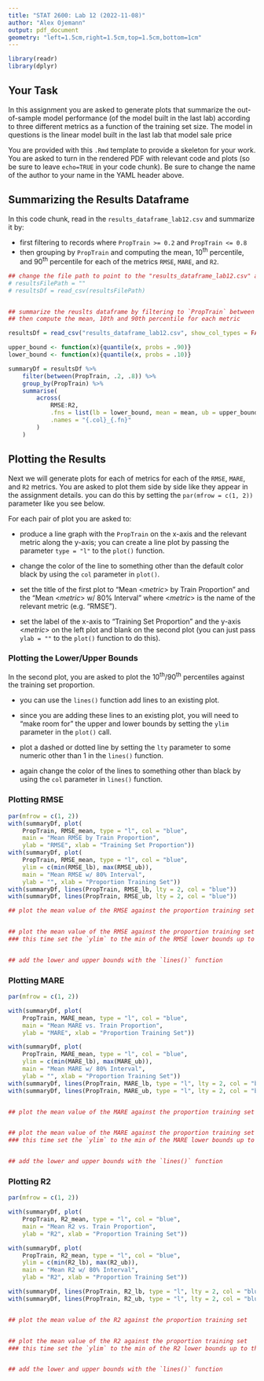```yaml
---
title: "STAT 2600: Lab 12 (2022-11-08)"
author: "Alex Ojemann"
output: pdf_document
geometry: "left=1.5cm,right=1.5cm,top=1.5cm,bottom=1cm"
---
```


```r
library(readr)
library(dplyr)
```

## Your Task

In this assignment you are asked to generate plots that summarize the out-of-sample model performance (of the model built in the last lab) according to three different metrics as a function of the training set size. The model in questions is the linear model built in the last lab that model sale price

You are provided with this `.Rmd` template to provide a skeleton for your work. You are asked to turn in the rendered PDF with relevant code and plots (so be sure to leave `echo=TRUE` in your code chunk). Be sure to change the name of the author to your name in the YAML header above.


## Summarizing the Results Dataframe

In this code chunk, read in the `results_dataframe_lab12.csv` and summarize it by:  

* first filtering to records where `PropTrain >= 0.2` and `PropTrain <= 0.8`  
* then grouping by `PropTrain` and computing the mean, 10^th^ percentile, and 90^th^ percentile for each of the metrics `RMSE`, `MARE`, and `R2`.

```r
## change the file path to point to the "results_dataframe_lab12.csv" and read the results
# resultsFilePath = ""
# resultsDf = read_csv(resultsFilePath)


## summarize the reuslts dataframe by filtering to `PropTrain` between 0.2 and 0.8;
## then compute the mean, 10th and 90th percentile for each metric

resultsDf = read_csv("results_dataframe_lab12.csv", show_col_types = FALSE)

upper_bound <- function(x){quantile(x, probs = .90)}
lower_bound <- function(x){quantile(x, probs = .10)}

summaryDf = resultsDf %>% 
    filter(between(PropTrain, .2, .8)) %>% 
    group_by(PropTrain) %>% 
    summarise(
        across(
            RMSE:R2, 
            .fns = list(lb = lower_bound, mean = mean, ub = upper_bound),
            .names = "{.col}_{.fn}"
        )
    )

```


##  Plotting the Results

Next we will generate plots for each of metrics for each of the `RMSE`, `MARE`, and `R2` metrics. You are asked to plot them side by side like they appear in the assignment details. you can do this by setting the `par(mfrow = c(1, 2))` parameter like you see below.  

For each pair of plot you are asked to: 

* produce a line graph with the `PropTrain` on the x-axis and the relevant metric along the y-axis; you can create a line plot by passing the parameter `type = "l"` to the `plot()` function.  

* change the color of the line to something other than the default color black by using the `col` parameter in `plot()`.

* set the title of the first plot to "Mean <*metric*> by Train Proportion" and the "Mean <*metric*> w/ 80% Interval" where <*metric*> is the name of the relevant metric (e.g. "RMSE").  

* set the label of the x-axis to "Training Set Proportion" and the y-axis <*metric*> on the left plot and blank on the second plot (you can just pass `ylab = ""` to the `plot()` function to do this).

### Plotting the Lower/Upper Bounds

In the second plot, you are asked to plot the 10^th^/90^th^ percentiles against the training set proportion. 

* you can use the `lines()` function add lines to an existing plot.  

* since you are adding these lines to an existing plot, you will need to "make room for" the upper and lower bounds by setting the `ylim` parameter in the `plot()` call.  
        
* plot a dashed or dotted line by setting the `lty` parameter to some numeric other than 1 in the `lines()` function.  
        
* again change the color of the lines to something other than black by using the `col` parameter in `lines()` function.  

### Plotting RMSE

```r
par(mfrow = c(1, 2))
with(summaryDf, plot(
    PropTrain, RMSE_mean, type = "l", col = "blue",
    main = "Mean RMSE by Train Proportion",
    ylab = "RMSE", xlab = "Training Set Proportion"))
with(summaryDf, plot(
    PropTrain, RMSE_mean, type = "l", col = "blue",
    ylim = c(min(RMSE_lb), max(RMSE_ub)),
    main = "Mean RMSE w/ 80% Interval",
    ylab = "", xlab = "Proportion Training Set"))
with(summaryDf, lines(PropTrain, RMSE_lb, lty = 2, col = "blue"))
with(summaryDf, lines(PropTrain, RMSE_ub, lty = 2, col = "blue"))

## plot the mean value of the RMSE against the proportion training set


## plot the mean value of the RMSE against the proportion training set
### this time set the `ylim` to the min of the RMSE lower bounds up to the max of the RMSE upper bound


## add the lower and upper bounds with the `lines()` function


```



### Plotting MARE
```r
par(mfrow = c(1, 2))

with(summaryDf, plot(
    PropTrain, MARE_mean, type = "l", col = "blue",
    main = "Mean MARE vs. Train Proportion",
    ylab = "MARE", xlab = "Proportion Training Set"))

with(summaryDf, plot(
    PropTrain, MARE_mean, type = "l", col = "blue",
    ylim = c(min(MARE_lb), max(MARE_ub)),
    main = "Mean MARE w/ 80% Interval",
    ylab = "", xlab = "Proportion Training Set"))
with(summaryDf, lines(PropTrain, MARE_lb, type = "l", lty = 2, col = "blue"))
with(summaryDf, lines(PropTrain, MARE_ub, type = "l", lty = 2, col = "blue"))


## plot the mean value of the MARE against the proportion training set


## plot the mean value of the MARE against the proportion training set
### this time set the `ylim` to the min of the MARE lower bounds up to the max of the MARE upper bound


## add the lower and upper bounds with the `lines()` function


```


### Plotting R2

```r
par(mfrow = c(1, 2))

with(summaryDf, plot(
    PropTrain, R2_mean, type = "l", col = "blue",
    main = "Mean R2 vs. Train Proportion",
    ylab = "R2", xlab = "Proportion Training Set"))

with(summaryDf, plot(
    PropTrain, R2_mean, type = "l", col = "blue",
    ylim = c(min(R2_lb), max(R2_ub)),
    main = "Mean R2 w/ 80% Interval",
    ylab = "R2", xlab = "Proportion Training Set"))

with(summaryDf, lines(PropTrain, R2_lb, type = "l", lty = 2, col = "blue"))
with(summaryDf, lines(PropTrain, R2_ub, type = "l", lty = 2, col = "blue"))


## plot the mean value of the R2 against the proportion training set


## plot the mean value of the R2 against the proportion training set
### this time set the `ylim` to the min of the R2 lower bounds up to the max of the R2 upper bound


## add the lower and upper bounds with the `lines()` function
```

